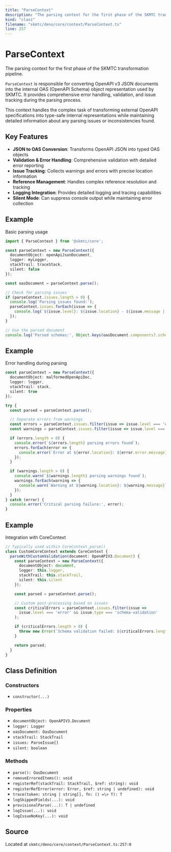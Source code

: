 ```yaml
---
title: "ParseContext"
description: "The parsing context for the first phase of the SKMTC transformation pipeline."
kind: "class"
filename: "skmtc/deno/core/context/ParseContext.ts"
line: 257
---
```


# ParseContext

The parsing context for the first phase of the SKMTC transformation pipeline.

`ParseContext` is responsible for converting OpenAPI v3 JSON documents into
the internal OAS (OpenAPI Schema) object representation used by SKMTC. It
provides comprehensive error handling, validation, and issue tracking during
the parsing process.

This context handles the complex task of transforming external OpenAPI
specifications into type-safe internal representations while maintaining
detailed information about any parsing issues or inconsistencies found.

## Key Features

- **JSON to OAS Conversion**: Transforms OpenAPI JSON into typed OAS objects
- **Validation & Error Handling**: Comprehensive validation with detailed error reporting
- **Issue Tracking**: Collects warnings and errors with precise location information
- **Reference Management**: Handles complex reference resolution and tracking
- **Logging Integration**: Provides detailed logging and tracing capabilities
- **Silent Mode**: Can suppress console output while maintaining error collection


## Example

Basic parsing usage
```typescript
import { ParseContext } from '@skmtc/core';

const parseContext = new ParseContext({
  documentObject: openApiJsonDocument,
  logger: myLogger,
  stackTrail: traceStack,
  silent: false
});

const oasDocument = parseContext.parse();

// Check for parsing issues
if (parseContext.issues.length > 0) {
  console.log('Parsing issues found:');
  parseContext.issues.forEach(issue => {
    console.log(`${issue.level}: ${issue.location} - ${issue.message || issue.error?.message}`);
  });
}

// Use the parsed document
console.log('Parsed schemas:', Object.keys(oasDocument.components?.schemas || {}));
```


## Example

Error handling during parsing
```typescript
const parseContext = new ParseContext({
  documentObject: malformedOpenApiDoc,
  logger: logger,
  stackTrail: stack,
  silent: true
});

try {
  const parsed = parseContext.parse();

  // Separate errors from warnings
  const errors = parseContext.issues.filter(issue => issue.level === 'error');
  const warnings = parseContext.issues.filter(issue => issue.level === 'warning');

  if (errors.length > 0) {
    console.error(`${errors.length} parsing errors found`);
    errors.forEach(error => {
      console.error(`Error at ${error.location}: ${error.error.message}`);
    });
  }

  if (warnings.length > 0) {
    console.warn(`${warnings.length} parsing warnings found`);
    warnings.forEach(warning => {
      console.warn(`Warning at ${warning.location}: ${warning.message}`);
    });
  }
} catch (error) {
  console.error('Critical parsing failure:', error);
}
```


## Example

Integration with CoreContext
```typescript
// Typically used within CoreContext.parse()
class CustomCoreContext extends CoreContext {
  parseWithCustomValidation(document: OpenAPIV3.Document) {
    const parseContext = new ParseContext({
      documentObject: document,
      logger: this.logger,
      stackTrail: this.stackTrail,
      silent: this.silent
    });

    const parsed = parseContext.parse();

    // Custom post-processing based on issues
    const criticalErrors = parseContext.issues.filter(issue =>
      issue.level === 'error' && issue.type === 'schema-validation'
    );

    if (criticalErrors.length > 0) {
      throw new Error(`Schema validation failed: ${criticalErrors.length} critical errors`);
    }

    return parsed;
  }
}
```

## Class Definition

### Constructors

- `constructor(...)`

### Properties

- `documentObject: OpenAPIV3.Document`
- `logger: Logger`
- `oasDocument: OasDocument`
- `stackTrail: StackTrail`
- `issues: ParseIssue[]`
- `silent: boolean`

### Methods

- `parse(): OasDocument`
- `removeErroredItems(): void`
- `registerRef(stackTrail: StackTrail, $ref: string): void`
- `registerRefError(error: Error, $ref: string | undefined): void`
- `trace(token: string | string[], fn: () =\> T): T`
- `logSkippedFields(...): void`
- `provisionalParse(...): T | undefined`
- `logIssue(...): void`
- `logIssueNoKey(...): void`

## Source

Located at `skmtc/deno/core/context/ParseContext.ts:257:0`
